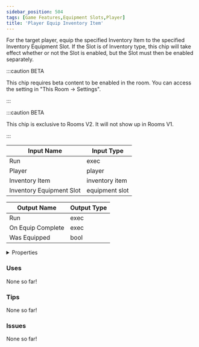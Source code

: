 ```yaml
---
sidebar_position: 504
tags: [Game Features,Equipment Slots,Player]
title: 'Player Equip Inventory Item'
---
```


For the target player, equip the specified Inventory Item to the specified Inventory Equipment Slot. If the Slot is of Inventory type, this chip will take effect whether or not the Slot is enabled, but the Slot must then be enabled separately.

:::caution BETA

This chip requires beta content to be enabled in the room. You can access the setting in "This Room -> Settings".

:::

:::caution BETA

This chip is exclusive to Rooms V2. It will not show up in Rooms V1.

:::


<EsbSvg />

| Input Name | Input Type |
|-----------|-----------|
| Run | exec |
| Player | player |
| Inventory Item | inventory item |
| Inventory Equipment Slot | equipment slot |

| Output Name | Output Type |
|-----------|-----------|
| Run | exec |
| On Equip Complete | exec |
| Was Equipped | bool |


<details>
  <summary>Properties</summary>
  <div>
    <div>
    <table>
      <thead>
        <tr>
          <th>Is beta required?</th>
          <th>✅</th>
        </tr>
        <tr>
          <th>Is this chip a trolling risk?</th>
          <th>❌</th>
        </tr>
        <tr>
          <th>Is this chip a role assignment risk?</th>
          <th>❌</th>
        </tr>
        <tr>
          <th>Chip UUID</th>
          <th>ad1dc480-3932-482f-9609-ab0b01f234e8</th>
        </tr>
      </thead>
    </table>
    </div>
  </div>
</details>

### Uses

None so far!

### Tips

None so far!

### Issues

None so far!